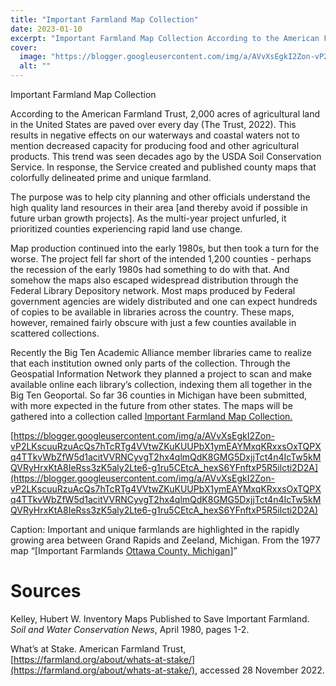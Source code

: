 ```yaml
---
title: "Important Farmland Map Collection"
date: 2023-01-10
excerpt: "Important Farmland Map Collection According to the American Farmland Trust, 2,000 acres of agricultural land in the United States are paved over every day (The Trust, 2022)."
cover:
  image: "https://blogger.googleusercontent.com/img/a/AVvXsEgkI2Zon-vP2LKscuuRzuAcQs7hTcRTg4VVtwZKuKUUPbX1ymEAYMxqKRxxsOxTQPXq4TTkvWbZfW5d1acitVVRNCyvgT2hx4qlmQdK8GMG5DxjjTct4n4IcTw5kMQVRyHrxKtA8IeRss3zK5aly2Lte6-g1ru5CEtcA_hexS6YFnftxP5R5ilcti2D2A=s320"
  alt: ""
---
```


Important Farmland Map Collection

 

 

According to the American Farmland Trust, 2,000 acres of agricultural land in the United States are paved over every day (The Trust, 2022). This results in negative effects on our waterways and coastal waters   not to mention decreased capacity for producing food and other agricultural products. This trend was seen decades ago by the USDA Soil Conservation Service. In response, the Service created and published county maps that colorfully delineated prime and unique   farmland.

 

 

The purpose was to help city planning and other officials understand the high quality land resources in their area [and thereby avoid if possible in future urban growth projects]. As the multi-year project unfurled,   it prioritized counties experiencing rapid land use change.

 

 

Map production continued into the early 1980s, but then took a turn for the worse. The project fell far short of the intended 1,200 counties - perhaps the recession of the early 1980s had something to do with   that. And somehow the maps also escaped widespread distribution through the Federal Library Depository network. Most maps produced by Federal government agencies are widely distributed and one can expect hundreds of copies to be available in libraries across   the country. These maps, however, remained fairly obscure with just a few counties available in scattered collections.

 

 

Recently the Big Ten Academic Alliance member libraries came to realize that each institution owned only parts of the collection. Through the Geospatial Information Network they planned a project to scan and make   available online each library’s collection, indexing them all together in the Big Ten Geoportal. So far 36 counties in Michigan have been submitted, with more expected in the future from other states. The maps will be gathered into a collection called  [Important Farmland Map Collection.](https://geo.btaa.org/catalog/2787a9e8-0bef-452e-9e5f-e83042c193b4)

 

 

[https://blogger.googleusercontent.com/img/a/AVvXsEgkI2Zon-vP2LKscuuRzuAcQs7hTcRTg4VVtwZKuKUUPbX1ymEAYMxqKRxxsOxTQPXq4TTkvWbZfW5d1acitVVRNCyvgT2hx4qlmQdK8GMG5DxjjTct4n4IcTw5kMQVRyHrxKtA8IeRss3zK5aly2Lte6-g1ru5CEtcA_hexS6YFnftxP5R5ilcti2D2A](https://blogger.googleusercontent.com/img/a/AVvXsEgkI2Zon-vP2LKscuuRzuAcQs7hTcRTg4VVtwZKuKUUPbX1ymEAYMxqKRxxsOxTQPXq4TTkvWbZfW5d1acitVVRNCyvgT2hx4qlmQdK8GMG5DxjjTct4n4IcTw5kMQVRyHrxKtA8IeRss3zK5aly2Lte6-g1ru5CEtcA_hexS6YFnftxP5R5ilcti2D2A)

 

Caption: Important and unique farmlands are highlighted in the rapidly growing area between Grand Rapids and Zeeland, Michigan. From the 1977 map “[Important   Farmlands [ Ottawa County, Michigan](https://geo.btaa.org/catalog/ark-85335-m5wd3rx4d)]”

 

# Sources

 

 

Kelley, Hubert W. Inventory Maps Published to Save Important Farmland.  *Soil and Water Conservation News*, April 1980, pages 1-2.

 

What’s at Stake. American Farmland Trust, [https://farmland.org/about/whats-at-stake/](https://farmland.org/about/whats-at-stake/), accessed 28 November   2022.
